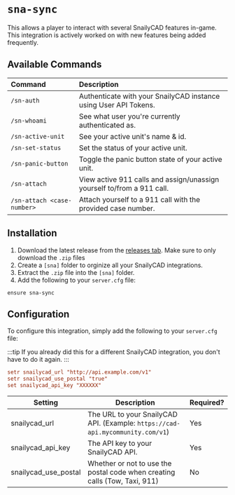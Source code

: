 # `sna-sync`

This allows a player to interact with several SnailyCAD features in-game. This integration is actively worked on with new features being added frequently.

## Available Commands

| Command                    | Description                                                            |
| :------------------------- | :--------------------------------------------------------------------- |
| `/sn-auth`                 | Authenticate with your SnailyCAD instance using User API Tokens.       |
| `/sn-whoami`               | See what user you're currently authenticated as.                       |
| `/sn-active-unit`          | See your active unit's name & id.                                      |
| `/sn-set-status`           | Set the status of your active unit.                                    |
| `/sn-panic-button`         | Toggle the panic button state of your active unit.                     |
| `/sn-attach`               | View active 911 calls and assign/unassign yourself to/from a 911 call. |
| `/sn-attach <case-number>` | Attach yourself to a 911 call with the provided case number.           |

## Installation

1. Download the latest release from the [releases tab](https://github.com/SnailyCAD/fivem-integrations/releases/latest). Make sure to only download the `.zip` files
2. Create a `[sna]` folder to orginize all your SnailyCAD integrations.
3. Extract the `.zip` file into the `[sna]` folder.
4. Add the following to your `server.cfg` file:

```
ensure sna-sync
```

## Configuration

To configure this integration, simply add the following to your `server.cfg` file:

:::tip
If you already did this for a different SnailyCAD integration, you don't have to do it again.
:::

```cfg
setr snailycad_url "http://api.example.com/v1"
setr snailycad_use_postal "true"
set snailycad_api_key "XXXXXX"
```

| Setting              | Description                                                                    | Required? |
| -------------------- | ------------------------------------------------------------------------------ | --------- |
| snailycad_url        | The URL to your SnailyCAD API. (Example: `https://cad-api.mycommunity.com/v1`) | Yes       |
| snailycad_api_key    | The API key to your SnailyCAD API.                                             | Yes       |
| snailycad_use_postal | Whether or not to use the postal code when creating calls (Tow, Taxi, 911)     | No        |
